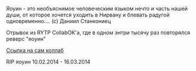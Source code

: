 {{Мемы
|title1=Яоуин
|image1=[[Файл:2017-12-05_14-36-11.png|left]]
|год=2014
|ссылка=
[https://vk.com/russianpoop?w=wall-23061301_45050&z=video171566035_167887800%2Febbcfad722633dae4a%2Fpl_post_-23061301_45059  Ссылка]
}}

Яоуин - это необъяснимое человеческим языком нечто и часть нашей души, от которое хочется уходить в Нирвану и блевать радугой одновременно.... (с) Даниил Станкониец

Отрывок из RYTP CollabOK'а, где в одном энтри тысячу раз повторялся реверс "яоуин"

[https://www.youtube.com/watch?v=Z4gte-ngNko Ссылка на сам коллаб]

RIP яоуин
10.02.2014 - 16.03.2014